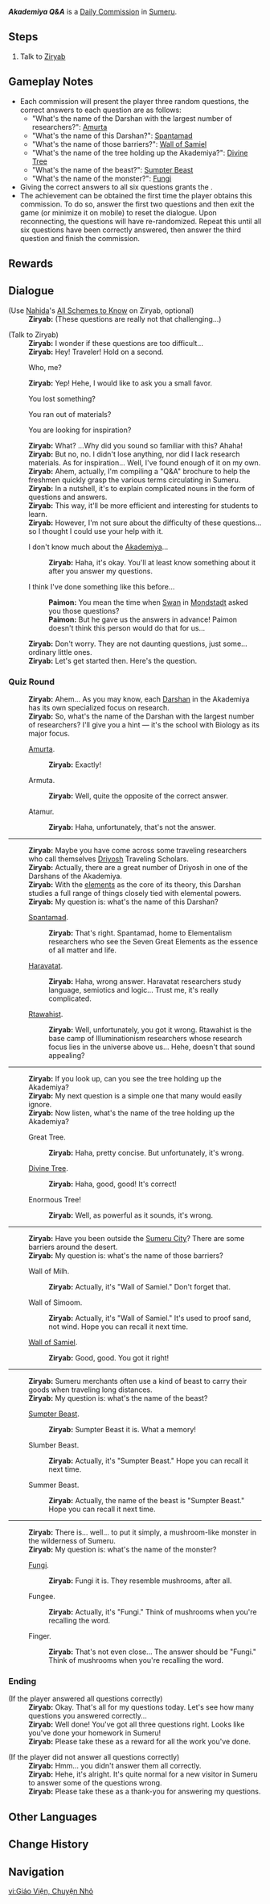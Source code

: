 {{Quest Infobox
|id            = 23026
|type          = Commission
|image         = Commission Akademiya Q&A.png
|startLocation = [[Sumeru City]], [[Sumeru]]
|region        = Sumeru
|area          = Avidya Forest
|subarea       = Sumeru City
|requirement   = <!--Any quest that needs to be completed first-->
|otherRewards  = *AR-Dependent Rewards
*Giving the correct answers to all six questions grants the {{Achievement|Scholarly in Sumeru}}.
|characters    = Paimon; Traveler; Ziryab
|npc           = Ziryab
}}
'''''Akademiya Q&A''''' is a [[Daily Commission]] in [[Sumeru]].

==Steps==
# Talk to [[Ziryab]]

==Gameplay Notes==
* Each commission will present the player three random questions, the correct answers to each question are as follows:
** "What's the name of the Darshan with the largest number of researchers?": [[Amurta]]
** "What's the name of this Darshan?": [[Spantamad]]
** "What's the name of those barriers?": [[Wall of Samiel]]
** "What's the name of the tree holding up the Akademiya?": [[Divine Tree]]
** "What's the name of the beast?": [[Sumpter Beast]]
** "What's the name of the monster?": [[Fungi]]
* Giving the correct answers to all six questions grants the {{Achievement|Scholarly in Sumeru}}.
* The achievement can be obtained the first time the player obtains this commission. To do so, answer the first two questions and then exit the game (or minimize it on mobile) to reset the dialogue. Upon reconnecting, the questions will have re-randomized. Repeat this until all six questions have been correctly answered, then answer the third question and finish the commission.

==Rewards==
{{Commission Rewards|full}}

==Dialogue==
{{Quest Description|Sumeru researcher Ziryab seems interested in you...}}<!--map description: The Sumeru researcher Ziryab seems interested in you...-->
{{Dialogue Start}}
;(Use [[Nahida]]'s [[All Schemes to Know]] on Ziryab, optional)
:'''Ziryab:''' (These questions are really not that challenging...)

;(Talk to Ziryab)
:'''Ziryab:''' I wonder if these questions are too difficult...
:'''Ziryab:''' Hey! Traveler! Hold on a second.
:{{DIcon}} Who, me?
:'''Ziryab:''' Yep! Hehe, I would like to ask you a small favor.
:{{DIcon}} You lost something?
:{{DIcon}} You ran out of materials?
:{{DIcon}} You are looking for inspiration?
:'''Ziryab:''' What? ...Why did you sound so familiar with this? Ahaha!
:'''Ziryab:''' But no, no. I didn't lose anything, nor did I lack research materials. As for inspiration... Well, I've found enough of it on my own.
:'''Ziryab:''' Ahem, actually, I'm compiling a "Q&A" brochure to help the freshmen quickly grasp the various terms circulating in Sumeru.
:'''Ziryab:''' In a nutshell, it's to explain complicated nouns in the form of questions and answers.
:'''Ziryab:''' This way, it'll be more efficient and interesting for students to learn.
:'''Ziryab:''' However, I'm not sure about the difficulty of these questions... so I thought I could use your help with it.
:{{DIcon}} I don't know much about the [[Akademiya]]...
::'''Ziryab:''' Haha, it's okay. You'll at least know something about it after you answer my questions.
:{{DIcon}} I think I've done something like this before...
::'''Paimon:''' You mean the time when [[Swan]] in [[Mondstadt]] asked you those questions?
::'''Paimon:''' But he gave us the answers in advance! Paimon doesn't think this person would do that for us...
:'''Ziryab:''' Don't worry. They are not daunting questions, just some... ordinary little ones.
:'''Ziryab:''' Let's get started then. Here's the question.

===Quiz Round===
:'''Ziryab:''' Ahem... As you may know, each [[Darshan]] in the Akademiya has its own specialized focus on research.
:'''Ziryab:''' So, what's the name of the Darshan with the largest number of researchers? I'll give you a hint &mdash; it's the school with Biology as its major focus.
:{{DIcon}} [[Amurta]].
::'''Ziryab:''' Exactly!
:{{DIcon}} Armuta.
::'''Ziryab:''' Well, quite the opposite of the correct answer.
:{{DIcon}} Atamur.
::'''Ziryab:''' Haha, unfortunately, that's not the answer.
----
:'''Ziryab:''' Maybe you have come across some traveling researchers who call themselves [[Driyosh]] Traveling Scholars.
:'''Ziryab:''' Actually, there are a great number of Driyosh in one of the Darshans of the Akademiya.
:'''Ziryab:''' With the [[element]]s as the core of its theory, this Darshan studies a full range of things closely tied with elemental powers.
:'''Ziryab:''' My question is: what's the name of this Darshan?
:{{DIcon}} [[Spantamad]].
::'''Ziryab:''' That's right. Spantamad, home to Elementalism researchers who see the Seven Great Elements as the essence of all matter and life.
:{{DIcon}} [[Haravatat]].
::'''Ziryab:''' Haha, wrong answer. Haravatat researchers study language, semiotics and logic... Trust me, it's really complicated.
:{{DIcon}} [[Rtawahist]].
::'''Ziryab:''' Well, unfortunately, you got it wrong. Rtawahist is the base camp of Illuminationism researchers whose research focus lies in the universe above us... Hehe, doesn't that sound appealing?
----
:'''Ziryab:''' If you look up, can you see the tree holding up the Akademiya?
:'''Ziryab:''' My next question is a simple one that many would easily ignore.
:'''Ziryab:''' Now listen, what's the name of the tree holding up the Akademiya?
:{{DIcon}} Great Tree.
::'''Ziryab:''' Haha, pretty concise. But unfortunately, it's wrong.
:{{DIcon}} [[Divine Tree]].
::'''Ziryab:''' Haha, good, good! It's correct!
:{{DIcon}} Enormous Tree!
::'''Ziryab:''' Well, as powerful as it sounds, it's wrong.
----
:'''Ziryab:''' Have you been outside the [[Sumeru City]]? There are some barriers around the desert.
:'''Ziryab:''' My question is: what's the name of those barriers?
:{{DIcon}} Wall of Milh.
::'''Ziryab:''' Actually, it's "Wall of Samiel." Don't forget that.
:{{DIcon}} Wall of Simoom.
::'''Ziryab:''' Actually, it's "Wall of Samiel." It's used to proof sand, not wind. Hope you can recall it next time.
:{{DIcon}} [[Wall of Samiel]].
::'''Ziryab:''' Good, good. You got it right!
----
:'''Ziryab:''' Sumeru merchants often use a kind of beast to carry their goods when traveling long distances.
:'''Ziryab:''' My question is: what's the name of the beast?
:{{DIcon}} [[Sumpter Beast]].
::'''Ziryab:''' Sumpter Beast it is. What a memory!
:{{DIcon}} Slumber Beast.
::'''Ziryab:''' Actually, it's "Sumpter Beast." Hope you can recall it next time.
:{{DIcon}} Summer Beast.
::'''Ziryab:''' Actually, the name of the beast is "Sumpter Beast." Hope you can recall it next time.
----
:'''Ziryab:''' There is... well... to put it simply, a mushroom-like monster in the wilderness of Sumeru.
:'''Ziryab:''' My question is: what's the name of the monster?
:{{DIcon}} [[Fungi]].
::'''Ziryab:''' Fungi it is. They resemble mushrooms, after all.
:{{DIcon}} Fungee.
::'''Ziryab:''' Actually, it's "Fungi." Think of mushrooms when you're recalling the word.
:{{DIcon}} Finger.
::'''Ziryab:''' That's not even close... The answer should be "Fungi." Think of mushrooms when you're recalling the word.

===Ending===
;(If the player answered all questions correctly)
:'''Ziryab:''' Okay. That's all for my questions today. Let's see how many questions you answered correctly...
:'''Ziryab:''' Well done! You've got all three questions right. Looks like you've done your homework in Sumeru!
:'''Ziryab:''' Please take these as a reward for all the work you've done.

;(If the player did not answer all questions correctly)
:'''Ziryab:''' Hmm... you didn't answer them all correctly.
:'''Ziryab:''' Hehe, it's alright. It's quite normal for a new visitor in Sumeru to answer some of the questions wrong.
:'''Ziryab:''' Please take these as a thank-you for answering my questions.

{{Dialogue End}}

==Other Languages==
{{Other Languages
|en      = Akademiya Q&A
|zhs     = 教令院，小问题
|zhs_rm  = Jiàolìng-yuàn, Xiǎo Wèntí
|zht     = 教令院，小問題
|zht_rm  = Jiàolìng-yuàn, Xiǎo Wèntí
|zh_tl   = Akademiya, Small Problem
|ja      = 教令院クイズ
|ja_rm   = Kyourei-in Kuizu
|ja_tl   = Akademiya Quiz
|ko      = 아카데미아 문답지
|ko_tl   = Akademiya Q&A
|es      = Sumeru de la A a la Z
|es_tl   = Sumeru From The A To The Z
|fr      = Petites questions sur l'Académie
|fr_tl   = Little Questions About the Akademiya
|ru      = Вопросы и ответы об Академии
|ru_tl   = Questions and Answers About Akademiya
|th      = คำถามทั่วไปเกี่ยวกับสถาบัน
|th_rm   = Khamtam Tuapai Kyeaw Kab Sthabun
|th_tl   = General Questions About the Akademiya
|vi      = Giáo Viện, Chuyện Nhỏ
|vi_tl   = Akademiya, Small Problem
|de      = Kleine Frage von der Akademie
|de_tl   = Small Question from the Akademiya
|id      = Akademiya? Masalah Kecil!
|id_tl   = Akademiya? Small Problem!
|pt      = Quiz da Academia
|pt_tl   = 
|tr      = Akademide Soru Cevap
|tr_tl   = Q&A at the Akademiya
|it      = Akademiya: domande e risposte
|it_tl   = Akademiya: Questions and Answers
}}

==Change History ==
{{Change History|3.0}}

==Navigation==
{{Commission Navbox|Sumeru}}

[[vi:Giáo Viện, Chuyện Nhỏ]]